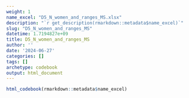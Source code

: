 ```yaml
---
weight: 1
name_excel: "D5_N_women_and_ranges_MS.xlsx"
description: "`r get_description(rmarkdown::metadata$name_excel)`"
slug: "D5_N_women_and_ranges_MS"
datetime: 1.7194827e+09
title: D5_N_women_and_ranges_MS
author: ''
date: '2024-06-27'
categories: []
tags: []
archetype: codebook
output: html_document
---
```


```r
html_codebook(rmarkdown::metadata$name_excel)
```
